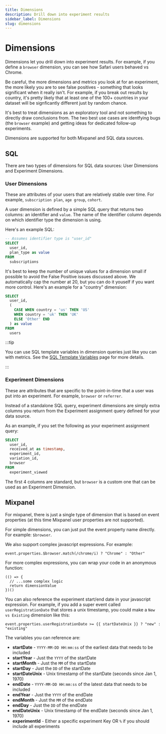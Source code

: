 ```yaml
---
title: Dimensions
description: Drill down into experiment results
sidebar_label: Dimensions
slug: dimensions
---
```


# Dimensions

Dimensions let you drill down into experiment results. For example, if you define a `browser` dimension, you can
see how Safari users behaved vs Chrome.

Be careful, the more dimensions and metrics you look at for an experiment, the more likely you are to see false positives -
something that looks significant when it really isn't. For example, if you break out results by country, it's pretty likely that at least one of the 100+
countries in your dataset will be signficantly different just by random chance.

It's best to treat dimensions as an exploratory tool and not something to directly draw conclusions from.
The two best use cases are identfying bugs (the `browser` example) and getting ideas for dedicated follow-up experiments.

Dimensions are supported for both Mixpanel and SQL data sources.

## SQL

There are two types of dimensions for SQL data sources: User Dimensions and Experiment Dimensions.

### User Dimensions

These are attributes of your users that are relatively stable over time. For example, `subscription plan`, `age group`, `cohort`.

A user dimension is defined by a simple SQL query that returns two columns: an identifier and `value`. The name of the identifier column depends on which identifier type the dimension is using.

Here's an example SQL:

```sql
-- Assumes identifier type is "user_id"
SELECT
  user_id,
  plan_type as value
FROM
  subscriptions
```

It's best to keep the number of unique values for a dimension small if possible to avoid the False Positive issues discussed above. We automatically cap the number at 20, but you can do it youself if you want more control. Here's an example for a "country" dimension:

```sql
SELECT
  user_id,
  (
    CASE WHEN country = 'us' THEN 'US'
    WHEN country = 'uk' THEN 'UK'
    ELSE 'Other' END
  ) as value
FROM
  users
```

:::tip

You can use SQL template variables in dimension queries just like you can with metrics. See the [SQL Template Variables](/app/metrics#sql-template-variables) page for more details.

:::

### Experiment Dimensions

These are attributes that are specific to the point-in-time that a user was put into an experiment. For example, `browser` or `referrer`.

Instead of a standalone SQL query, experiment dimensions are simply extra columns you return from the Experiment assignment query defined for your data source.

As an example, if you set the following as your experiment assignment query:

```sql
SELECT
  user_id,
  received_at as timestamp,
  experiment_id,
  variation_id,
  browser
FROM
  experiment_viewed
```

The first 4 columns are standard, but `browser` is a custom one that can be used as an Experiment Dimension.

## Mixpanel

For mixpanel, there is just a single type of dimension that is based on event properties (at this time Mixpanel user properties are not supported).

For simple dimensions, you can just put the event property name directly. For example: `$browser`.

We also support complex javascript expressions. For example:

```
event.properties.$browser.match(/chrome/i) ? "Chrome" : "Other"
```

For more complex expressions, you can wrap your code in an anonymous function:

```
(() => {
  // ...some complex logic
  return dimensionValue
})()
```

You can also reference the experiment start/end date in your javascript expression. For example, if you add a super event called `userRegistrationDate` that stores a unix timestamp, you could make a `New vs Existing` dimension like this:

```
event.properties.userRegistrationDate >= {{ startDateUnix }} ? "new" : "existing"
```

The variables you can reference are:

- **startDate** - `YYYY-MM-DD HH:mm:ss` of the earliest data that needs to be included
- **startYear** - Just the `YYYY` of the startDate
- **startMonth** - Just the `MM` of the startDate
- **startDay** - Just the `DD` of the startDate
- **startDateUnix** - Unix timestamp of the startDate (seconds since Jan 1, 1970)
- **endDate** - `YYYY-MM-DD HH:mm:ss` of the latest data that needs to be included
- **endYear** - Just the `YYYY` of the endDate
- **endMonth** - Just the `MM` of the endDate
- **endDay** - Just the `DD` of the endDate
- **endDateUnix** - Unix timestamp of the endDate (seconds since Jan 1, 1970)
- **experimentId** - Either a specific experiment Key OR `%` if you should include all experiments
